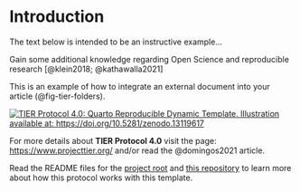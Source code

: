 # Introduction

The text below is intended to be an instructive example...

Gain some additional knowledge regarding Open Science and reproducible research [@klein2018; @kathawalla2021]

This is an example of how to integrate an external document into your article (@fig-tier-folders).

[![TIER Protocol 4.0: Quarto Reproducible Dynamic Template. Illustration available at: https://doi.org/10.5281/zenodo.13119617](Output/tier-folders.jpg){#fig-tier-folders}](https://doi.org/10.5281/zenodo.13119617)

For more details about **TIER Protocol 4.0** visit the page: <https://www.projecttier.org/> and/or read the @domingos2021 article.

Read the README files for the [project root](https://github.com/phdpablo/article-template/tree/master/project) and [this repository](https://github.com/phdpablo/article-template) to learn more about how this protocol works with this template.
